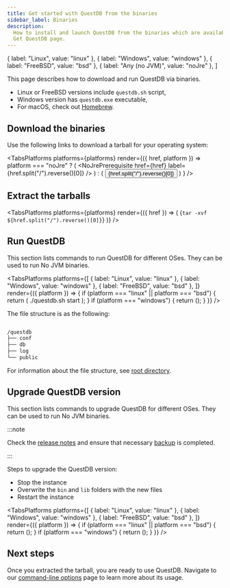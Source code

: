 ```yaml
---
title: Get started with QuestDB from the binaries
sidebar_label: Binaries
description:
  How to install and launch QuestDB from the binaries which are available on the
  Get QuestDB page.
---
```



  { label: "Linux", value: "linux" },
  { label: "Windows", value: "windows" },
  { label: "FreeBSD", value: "bsd" },
  { label: "Any (no JVM)", value: "noJre" },
]

This page describes how to download and run QuestDB via binaries.

- Linux or FreeBSD versions include `questdb.sh` script,
- Windows version has `questdb.exe` executable,
- For macOS, check out [Homebrew](/docs/get-started/homebrew/).

## Download the binaries

Use the following links to download a tarball for your operating system:

<!-- prettier-ignore-start -->

<TabsPlatforms
  platforms={platforms}
  render={({ href, platform }) =>
    platform === "noJre" ? (
      <NoJrePrerequisite href={href} label={href.split("/").reverse()[0]} />
    ) : (
      <Button href={href} uppercase={false} variant="plain">
        {href.split("/").reverse()[0]}
      </Button>
    )
  }
/>

<!-- prettier-ignore-end -->

## Extract the tarballs

<!-- prettier-ignore-start -->

<TabsPlatforms
  platforms={platforms}
  render={({ href }) => (
    <CodeBlock className="language-shell">
      {`tar -xvf ${href.split("/").reverse()[0]}`}
    </CodeBlock>
  )}
/>

<!-- prettier-ignore-end -->

## Run QuestDB

This section lists commands to run QuestDB for different OSes. They can be used
to run No JVM binaries.

<!-- prettier-ignore-start -->

<TabsPlatforms
  platforms={[
    { label: "Linux", value: "linux" },
    { label: "Windows", value: "windows" },
    { label: "FreeBSD", value: "bsd" },
  ]}
  render={({ platform }) => {
    if (platform === "linux" || platform === "bsd") {
      return (
        <CodeBlock className="language-shell">./questdb.sh start</CodeBlock>
      );
    }
    if (platform === "windows") {
      return (<RunWindows/>); 
    }
  }}
/>

<!-- prettier-ignore-end -->

The file structure is as the following:

```bash

/questdb
├── conf
├── db
├── log
└── public
```

For information about the file structure, see
[root directory](/docs/concept/root-directory-structure/).

## Upgrade QuestDB version

This section lists commands to upgrade QuestDB for different OSes. They can be
used to run No JVM binaries.

:::note

Check the [release notes](https://github.com/questdb/questdb/releases) and
ensure that necessary [backup](/docs/operations/backup/) is completed.

:::

Steps to upgrade the QuestDB version:

- Stop the instance
- Overwrite the `bin` and `lib` folders with the new files
- Restart the instance

<!-- prettier-ignore-start -->

<TabsPlatforms
  platforms={[
    { label: "Linux", value: "linux" },
    { label: "Windows", value: "windows" },
    { label: "FreeBSD", value: "bsd" },
  ]}
  render={({ platform }) => {
    if (platform === "linux" || platform === "bsd") {
      return (<UpgradeLinux/>);
    }
    if (platform === "windows") {
      return (<UpgradeWindows/>);
    }
  }}
/>

<!-- prettier-ignore-end -->

## Next steps

Once you extracted the tarball, you are ready to use QuestDB. Navigate to our
[command-line options](/docs/reference/command-line-options/) page to learn more
about its usage.

